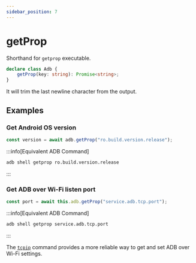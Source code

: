 ```yaml
---
sidebar_position: 7
---
```


# getProp

Shorthand for `getprop` executable.

```ts
declare class Adb {
    getProp(key: string): Promise<string>;
}
```

It will trim the last newline character from the output.

## Examples

### Get Android OS version

```ts transpile
const version = await adb.getProp("ro.build.version.release");
```

:::info[Equivalent ADB Command]

```sh
adb shell getprop ro.build.version.release
```

:::

### Get ADB over Wi-Fi listen port

```ts transpile
const port = await this.adb.getProp("service.adb.tcp.port");
```

:::info[Equivalent ADB Command]

```sh
adb shell getprop service.adb.tcp.port
```

:::

The [`tcpip`](./tcpip.mdx) command provides a more reliable way to get and set ADB over Wi-Fi settings.
